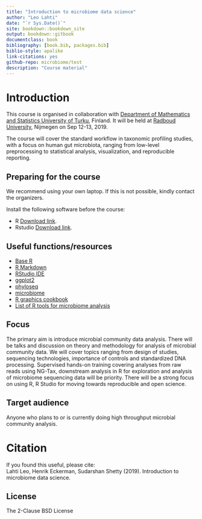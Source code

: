 ```yaml
--- 
title: "Introduction to microbiome data science"
author: "Leo Lahti"
date: "`r Sys.Date()`"
site: bookdown::bookdown_site
output: bookdown::gitbook
documentclass: book
bibliography: [book.bib, packages.bib]
biblio-style: apalike
link-citations: yes
github-repo: microbiome/test
description: "Course material"
---
```



# Introduction  

This course is organised in collaboration with [Department of Mathematics and Statistics University of Turku](https://www.utu.fi/en/units/sci/units/math/Pages/home.aspx), Finland. It will be held at [Radboud University](), Nijmegen on Sep 12-13, 2019.

The course will cover the standard workflow in taxonomic profiling studies, with a focus on human gut microbiota, ranging from low-level preprocessing to statistical analysis, visualization, and reproducible reporting.


## Preparing for the course

We recommend using your own laptop. If this is not possible, kindly contact the organizers.

Install the following software before the course:

* R [Download link](https://cran.r-project.org).    
* Rstudio [Download link](https://www.rstudio.com/products/rstudio/download/).  


## Useful functions/resources     

* [Base R](https://www.rstudio.com/wp-content/uploads/2016/10/r-cheat-sheet-3.pdf)  
* [R Markdown](https://www.rstudio.com/wp-content/uploads/2016/03/rmarkdown-cheatsheet-2.0.pdf)  
* [RStudio IDE](https://www.rstudio.com/wp-content/uploads/2016/01/rstudio-IDE-cheatsheet.pdf)  
* [ggplot2](https://www.rstudio.com/wp-content/uploads/2016/11/ggplot2-cheatsheet-2.1.pdf)  
* [phyloseq](http://journals.plos.org/plosone/article?id=10.1371/journal.pone.0061217)  
* [microbiome](http://microbiome.github.io/microbiome/)  
* [R graphics cookbook](http://www.cookbook-r.com/Graphs/)  
* [List of R tools for microbiome analysis](https://microsud.github.io/Tools-Microbiome-Analysis/)  

## Focus    

The primary aim is introduce microbial community data analysis. There will be talks and discussion on theory and methodology for analysis of microbial community data. We will cover topics ranging from design of studies, sequencing technologies, importance of controls and standardized DNA processing. Supervised hands-on training covering analyses from raw reads using NG-Tax, downstream analysis in R for exploration and analysis of microbiome sequencing data will be priority. There will be a strong focus on using R, R Studio for moving towards reproducible and open science.   

## Target audience  
Anyone who plans to or is currently doing high throughput microbial community analysis.  

# Citation  
If you found this useful, please cite:  
Lahti Leo, Henrik Eckerman, Sudarshan Shetty (2019). Introduction to microbiome data science.


## License  

The 2-Clause BSD License

